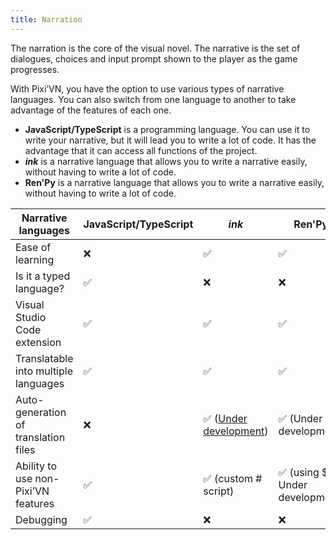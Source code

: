 ```yaml
---
title: Narration
---
```


The narration is the core of the visual novel. The narrative is the set of <DynamicLink href="/start/dialogue.md">dialogues</DynamicLink>, <DynamicLink href="/start/choices.md">choices</DynamicLink> and <DynamicLink href="/start/input">input prompt</DynamicLink> shown to the player as the game progresses.

With Pixi’VN, you have the option to use various types of narrative languages. You can also switch from one language to another to take advantage of the features of each one.

* **JavaScript/TypeScript** is a programming language. You can use it to write your narrative, but it will lead you to write a lot of code. It has the advantage that it can access all functions of the project.
* **<DynamicLink href="/ink/ink">*ink*</DynamicLink>** is a narrative language that allows you to write a narrative easily, without having to write a lot of code.
* **<DynamicLink href="/renpy/renpy">Ren'Py</DynamicLink>** is a narrative language that allows you to write a narrative easily, without having to write a lot of code.

| Narrative languages | JavaScript/TypeScript | *ink* | Ren'Py |
|---|---|---|---|
| Ease of learning | ❌ | ✅ | ✅ |
| Is it a typed language? | ✅ | ❌ | ❌ |
| Visual Studio Code extension | ✅ | ✅ | ✅ |
| Translatable into multiple languages | ✅ | ✅ | ✅ |
| Auto-generation of translation files | ❌ | ✅ ([Under development](https://github.com/DRincs-Productions/pixi-vn-json/issues/3)) | ✅ (Under development) |
| Ability to use non-Pixi’VN features | ✅ | ✅  (<DynamicLink href="/ink/ink-hashtag">custom # script</DynamicLink>) | ✅ (using $ - Under development) |
| Debugging | ✅ | ❌ | ❌ |
